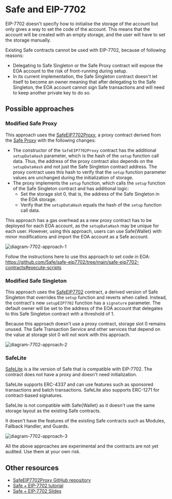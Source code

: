 
# Safe and EIP-7702

EIP-7702 doesn't specify how to initialise the storage of the account but only gives a way to set the code of the account. This means that the account will be created with an empty storage, and the user will have to set the storage manually.

Existing Safe contracts cannot be used with EIP-7702, because of following reasons:

- Delegating to Safe Singleton or the Safe Proxy contract will expose the EOA account to the risk of front-running during setup.
- In its current implementation, the Safe Singleton contract doesn't let itself to become an owner meaning that after delegating to the Safe Singleton, the EOA account cannot sign Safe transactions and will need to keep another private key to do so.

## Possible approaches

### Modified Safe Proxy

This approach uses the [SafeEIP7702Proxy](https://github.com/5afe/safe-eip7702/blob/main/safe-eip7702-contracts/contracts/SafeEIP7702Proxy.sol), a proxy contract derived from the [Safe Proxy](https://github.com/5afe/safe-eip7702/blob/main/safe-eip7702-contracts/contracts/SafeEIP7702Proxy.sol) with the following changes:

- The constructor of the `SafeEIP7702Proxy` contract has the additional `setupDataHash` parameter, which is the hash of the `setup` function call data. Thus, the address of the proxy contract also depends on the `setupDataHash` and not just the Safe Singleton contract address. The proxy contract uses this hash to verify that the `setup` function parameter values are unchanged during the initialization of storage.
- The proxy implements the `setup` function, which calls the `setup` function of the Safe Singleton contract and has additional logic:
  - Set the storage slot 0, that is, the address of the Safe Singleton in the EOA storage.
  - Verify that the `setupDataHash` equals the hash of the `setup` function call data.

This approach has a gas overhead as a new proxy contract has to be deployed for each EOA account, as the `setupDataHash` may be unique for each user. However, using this approach, users can use Safe\{Wallet\} with minor modifications and import the EOA account as a Safe account. 

![diagram-7702-approach-1](../../../assets/diagram-7702-approach-1.png)

Follow the instructions here to use this approach to set code in EOA: https://github.com/5afe/safe-eip7702/tree/main/safe-eip7702-contracts#execute-scripts

### Modified Safe Singleton

This approach uses the [SafeEIP7702](https://github.com/safe-global/safe-smart-account/blob/feature/eip-7702/contracts/experimental/SafeEIP7702.sol) contract, a derived version of Safe Singleton that overrides the `setup` function and reverts when called. Instead, the contract's new `setupEIP7702` function has a `signature` parameter. The default owner will be set to the address of the EOA account that delegates to this Safe Singleton contract with a threshold of 1.

Because this approach doesn't use a proxy contract, storage slot 0 remains unused. The Safe Transaction Service and other services that depend on the value at storage slot 0 will not work with this approach.

![diagram-7702-approach-2](../../../assets/diagram-7702-approach-2.png)

### SafeLite

[SafeLite](https://github.com/5afe/safe-eip7702/blob/main/safe-eip7702-contracts/contracts/experimental/SafeLite.sol) is a lite version of Safe that is compatible with EIP-7702. The contract does not have a proxy and doesn't need initialization.

SafeLite supports ERC-4337 and can use features such as sponsored transactions and batch transactions. SafeLite also supports ERC-1271 for contract-based signatures.

SafeLite is not compatible with Safe\{Wallet\} as it doesn't use the same storage layout as the existing Safe contracts.

It doesn't have the features of the existing Safe contracts such as Modules, Fallback Handler, and Guards.

![diagram-7702-approach-3](../../../assets/diagram-7702-approach-3.png)

<Callout type='error' emoji='‼️'>
  All the above approaches are experimental and the contracts are not yet audited. Use them at your own risk.
</Callout>

## Other resources

- [SafeEIP7702Proxy GitHub repository](https://github.com/5afe/safe-eip7702/blob/main/README.md#demo-using-ui)
- [Safe + EIP-7702 tutorial](https://www.youtube.com/watch?v=dx4mk6tKHCo)
- [Safe + EIP-7702 Slides](https://docs.google.com/presentation/d/1blYoVXLdPUNXhfSlck5bgbs8-h9StI9om7wsxj1SxVM)